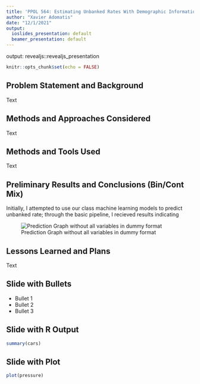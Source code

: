 ```yaml
---
title: 'PPOL 564: Estimating Unbanked Rates With Demographic Information'
author: "Xavier Adomatis"
date: "12/1/2021"
output:
  ioslides_presentation: default
  beamer_presentation: default
---
```

output: revealjs::revealjs_presentation
```r
knitr::opts_chunk$set(echo = FALSE)

```

## Problem Statement and Background

Text

## Methods and Approaches Considered

Text

## Methods and Tools Used

Text

## Preliminary Results and Conclusions (Bin/Cont Mix)

Initially, I attempted to use our class machine learning models to predict unbanked rate; through the basic pipeline, I recieved results indicating 


![Prediction Graph without all variables in dummy format]("users/xavier/Desktop/DSPP/DS/Data-Science-1-Final-Project/Slides/graph_data/Prediction_Graph.png")

## Lessons Learned and Plans

Text

## Slide with Bullets

- Bullet 1
- Bullet 2
- Bullet 3

## Slide with R Output

```r
summary(cars)
```

## Slide with Plot

```r
plot(pressure)
```

